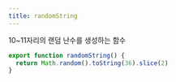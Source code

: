 ```yaml
---
title: randomString
---
```


10~11자리의 랜덤 난수를 생성하는 함수

```ts title="utils/random-string.ts"
export function randomString() {
  return Math.random().toString(36).slice(2)
}
```
